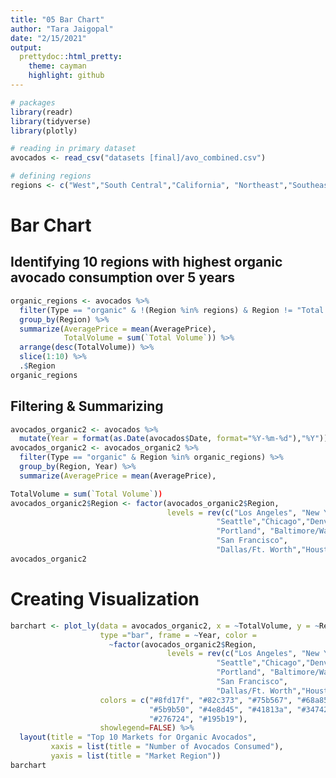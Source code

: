 ---
title: "05 Bar Chart"
author: "Tara Jaigopal"
date: "2/15/2021"
output:
  prettydoc::html_pretty:
    theme: cayman
    highlight: github
---

```{r, message=FALSE, warning=FALSE}
# packages
library(readr)
library(tidyverse)
library(plotly)
```

```{r, message=FALSE, warning=FALSE}
# reading in primary dataset 
avocados <- read_csv("datasets [final]/avo_combined.csv")

# defining regions
regions <- c("West","South Central","California", "Northeast","Southeast","Great Lakes","Midsouth","Plains")
```

# Bar Chart

## Identifying 10 regions with highest organic avocado consumption over 5 years

```{r, message=FALSE}
organic_regions <- avocados %>% 
  filter(Type == "organic" & !(Region %in% regions) & Region != "Total U.S.") %>%
  group_by(Region) %>% 
  summarize(AveragePrice = mean(AveragePrice), 
            TotalVolume = sum(`Total Volume`)) %>% 
  arrange(desc(TotalVolume)) %>%
  slice(1:10) %>%
  .$Region
organic_regions
```

## Filtering & Summarizing

```{r, message=FALSE}
avocados_organic2 <- avocados %>%
  mutate(Year = format(as.Date(avocados$Date, format="%Y-%m-%d"),"%Y"))
avocados_organic2 <- avocados_organic2 %>%
  filter(Type == "organic" & Region %in% organic_regions) %>%
  group_by(Region, Year) %>% 
  summarize(AveragePrice = mean(AveragePrice),
```


```{r, message=FALSE}
TotalVolume = sum(`Total Volume`))
avocados_organic2$Region <- factor(avocados_organic2$Region, 
                                   levels = rev(c("Los Angeles", "New York",
                                              "Seattle","Chicago","Denver", 
                                              "Portland", "Baltimore/Washington",
                                              "San Francisco", 
                                              "Dallas/Ft. Worth","Houston")))
avocados_organic2
```

# Creating Visualization

```{r}
barchart <- plot_ly(data = avocados_organic2, x = ~TotalVolume, y = ~Region,
                    type ="bar", frame = ~Year, color =
                      ~factor(avocados_organic2$Region, 
                                   levels = rev(c("Los Angeles", "New York",
                                              "Seattle","Chicago","Denver", 
                                              "Portland", "Baltimore/Washington",
                                              "San Francisco", 
                                              "Dallas/Ft. Worth","Houston"))),
                    colors = c("#8fd17f", "#82c373", "#75b567", "#68a85b",
                               "#5b9b50", "#4e8d45", "#41813a", "#34742f", 
                               "#276724", "#195b19"),
                    showlegend=FALSE) %>% 
  layout(title = "Top 10 Markets for Organic Avocados",
         xaxis = list(title = "Number of Avocados Consumed"),
         yaxis = list(title = "Market Region"))
barchart
```
```{r}

```

